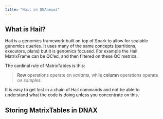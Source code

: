 ```yaml
---
title: "Hail on DNAnexus"
---
```


## What is Hail?

Hail is a genomics framework built on top of Spark to allow for scalable genomics queries. It uses many of the same concepts (partitions, executors, plans) but it is genomics focused. 
For example the Hail MatrixFrame can be QC'ed, and then filtered on these QC metrics.  

The cardinal rule of MatrixTables is this:

> **Row** operations operate on *variants*, while **column** operations operate on *samples*.

It is easy to get lost in a chain of Hail commands and not be able to understand what the code is doing unless you concentrate on this.

:::{.callout-note}
## Storing MatrixTables in DNAX



:::